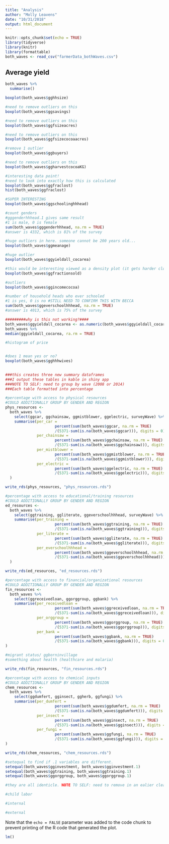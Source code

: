 ```yaml
---
title: "Analysis"
author: "Molly Leavens"
date: "10/31/2018"
output: html_document
---
```


```r
knitr::opts_chunk$set(echo = TRUE)
library(tidyverse)
library(knitr)
library(formattable)
both_waves <- read_csv("farmerData_bothWaves.csv")
```

## Average yield

```r
both_waves %>% 
  summarise()

boxplot(both_waves$gghhsize)

#need to remove outliers on this
boxplot(both_waves$ggsavings)

#need to remove outliers on this
boxplot(both_waves$ggfsizeacres)

#need to remove outliers on this
boxplot(both_waves$ggfsizecocoaacres)

#remove 1 outlier
boxplot(both_waves$ggbuyers)

#need to remove outliers on this
boxplot(both_waves$ggharvestcocoaKG)

#interesting data point!
#need to look into exactly how this is calculated
boxplot(both_waves$ggfraclost)
hist(both_waves$ggfraclost)

#SUPER INTERESTING
boxplot(both_waves$ggschoolinghhhead)

#count genders
#gggenderhhhead.1 gives same result
#1 is male, 0 is female
sum(both_waves$gggenderhhhead, na.rm = TRUE) 
#answer is 4332, which is 81% of the survey

#huge outliers in here. someone cannot be 200 years old...
boxplot(both_waves$ggmeanage)

#huge outlier
boxplot(both_waves$ggyieldall_cocarea)

#this would be interesting viewed as a density plot (it gets harder close to 1)
boxplot(both_waves$ggfractionsold)

#outliers
boxplot(both_waves$ggincomecocoa)

#number of household heads who ever schooled
#1 is yes, 0 is no #STILL NEED TO CONFIRM THIS WITH BECCA
sum(both_waves$ggeverschoolhhhead, na.rm = TRUE) 
#answer is 4013, which is 75% of the survey

#########why is this not working?####
both_waves$ggyieldall_cocarea <- as.numeric(both_waves$ggyieldall_cocarea)
both_waves %>% 
median(ggyieldall_cocarea, ra.rm = TRUE)

#histogram of price


#does 1 mean yes or no?
boxplot(both_waves$gghhhwives)
          
```

```r
###this creates three new summary dataframes
###I output these tables in kable in shiny app
###NOTE TO SELF: need to group by wave (2008 or 2014)
###Each table formatted into percentage

#percentage with access to physical resources 
#COULD ADDITIONALLY GROUP BY GENDER AND REGION
phys_resources <- 
  both_waves %>% 
    select(ggcar, ggchainsaw, ggmistblower, ggelectric, surveyWave) %>% 
    summarise(per_car = 
                      percent(sum(both_waves$ggcar, na.rm = TRUE)
                      /(5371-sum(is.na(both_waves$ggcar))), digits = 0),
              per_chainsaw = 
                      percent(sum(both_waves$ggchainsaw, na.rm = TRUE)
                      /(5371-sum(is.na(both_waves$ggchainsaw))), digits = 0),
              per_mistblower = 
                      percent(sum(both_waves$ggmistblower, na.rm = TRUE)
                      /(5371-sum(is.na(both_waves$ggmistblower))), digits = 0),
              per_electric = 
                      percent(sum(both_waves$ggelectric, na.rm = TRUE)
                      /(5371-sum(is.na(both_waves$ggelectric))), digits = 0)
  )

write_rds(phys_resources, "phys_resources.rds")

#percentage with access to educational/training resources
#COULD ADDITIONALLY GROUP BY GENDER AND REGION
ed_resources <- 
  both_waves %>% 
    select(ggtraining, ggliterate, ggeverschoolhhhead, surveyWave) %>% 
    summarise(per_training = 
                      percent(sum(both_waves$ggtraining, na.rm = TRUE)
                      /(5371-sum(is.na(both_waves$ggtraining))), digits = 0),
              per_literate = 
                      percent(sum(both_waves$ggliterate, na.rm = TRUE)
                      /(5371-sum(is.na(both_waves$ggliterate))), digits = 0),
              per_everschoolhhhead = 
                      percent(sum(both_waves$ggeverschoolhhhead, na.rm = TRUE)
                      /(5371-sum(is.na(both_waves$ggeverschoolhhhead))), digits = 0)
  )

write_rds(ed_resources, "ed_resources.rds")

#percentage with access to financial/organizational resources
#COULD ADDITIONALLY GROUP BY GENDER AND REGION
fin_resources <- 
  both_waves %>% 
    select(ggreceivedloan, ggorggroup, ggbank) %>% 
    summarise(per_receivedloan = 
                      percent(sum(both_waves$ggreceivedloan, na.rm = TRUE)
                      /(5371-sum(is.na(both_waves$ggreceivedloan))), digits = 0),
              per_orggroup = 
                      percent(sum(both_waves$ggorggroup, na.rm = TRUE)
                      /(5371-sum(is.na(both_waves$ggorggroup))), digits = 0),
              per_bank = 
                      percent(sum(both_waves$ggbank, na.rm = TRUE)
                      /(5371-sum(is.na(both_waves$ggbank))), digits = 0)
)

#migrant status/ ggborninvillage
#something about health (healthcare and malaria)

write_rds(fin_resources, "fin_resources.rds")

#percentage with access to chemical inputs 
#COULD ADDITIONALLY GROUP BY GENDER AND REGION
chem_resources <-
  both_waves %>% 
    select(ggdumfert, gginsect, ggherb, ggfungi) %>% 
    summarise(per_dumfert = 
                      percent(sum(both_waves$ggdumfert, na.rm = TRUE)
                      /(5371-sum(is.na(both_waves$ggdumfert))), digits = 0),
              per_insect = 
                      percent(sum(both_waves$gginsect, na.rm = TRUE)
                      /(5371-sum(is.na(both_waves$gginsect))), digits = 0),
              per_fungi = 
                      percent(sum(both_waves$ggfungi, na.rm = TRUE)
                      /(5371-sum(is.na(both_waves$ggfungi))), digits = 0)
)

write_rds(chem_resources, "chem_resources.rds")

```

```r
#setequal to find if .1 variables are different.
setequal(both_waves$gginvestment, both_waves$gginvestment.1)
setequal(both_waves$ggtraining, both_waves$ggtraining.1)
setequal(both_waves$ggorggroup, both_waves$ggorggroup.1)

#they are all identicle. NOTE TO SELF: need to remove in an ealier cleaning

```

```r
#child labor 

#internal

#external

```

Note that the `echo = FALSE` parameter was added to the code chunk to prevent printing of the R code that generated the plot.

```r

lm()

```

